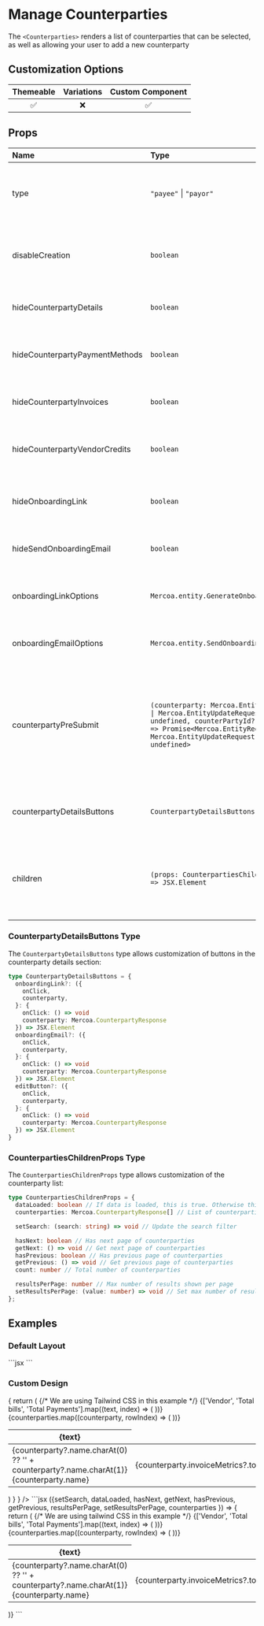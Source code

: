 
# Manage Counterparties

The `<Counterparties>` renders a list of counterparties that can be selected, as well as allowing your user to add a new counterparty

## Customization Options

| Themeable | Variations | Custom Component |
| :-------: | :--------: | :--------------: |
|    ✅     |     ❌     |        ✅        |

## Props

| Name                           | Type                                                           | Required | Description                                                                                                      |
| :-----------------------------| :--------------------------------------------------------------| :--------| :----------------------------------------------------------------------------------------------------------------|
| type                          | `"payee"` \| `"payor"`                                         | ✅       | Use `Payee` to view as a payee (AP), and `Payor` to view as a payor (AR)                                        |
| disableCreation              | `boolean`                                                      |          | Disable the ability to create a counterparty from the search                                                     |
| hideCounterpartyDetails      | `boolean`                                                      |          | Hide the counterparty details section                                                                           |
| hideCounterpartyPaymentMethods| `boolean`                                                      |          | Hide the counterparty payment methods section                                                                    |
| hideCounterpartyInvoices     | `boolean`                                                      |          | Hide the counterparty invoices section                                                                          |
| hideCounterpartyVendorCredits | `boolean`                                                      |          | Hide the counterparty vendor credits section                                                                     |
| hideOnboardingLink           | `boolean`                                                      |          | Hide the onboarding link generation option                                                                      |
| hideSendOnboardingEmail      | `boolean`                                                      |          | Hide the send onboarding email option                                                                           |
| onboardingLinkOptions        | `Mercoa.entity.GenerateOnboardingLink`                         |          | Options for generating the onboarding link                                                                      |
| onboardingEmailOptions       | `Mercoa.entity.SendOnboardingLink`                            |          | Options for sending the onboarding email                                                                        |
| counterpartyPreSubmit        | `(counterparty: Mercoa.EntityRequest \| Mercoa.EntityUpdateRequest \| undefined, counterPartyId?: string) => Promise<Mercoa.EntityRequest \| Mercoa.EntityUpdateRequest \| undefined>` |          | Function to call before an entity is submitted to Mercoa. Useful for adding custom fields to the entity or preventing submission |
| counterpartyDetailsButtons   | `CounterpartyDetailsButtons`                                   |          | Custom buttons for counterparty details section                                                                 |
| children                     | `(props: CounterpartiesChildrenProps) => JSX.Element`          |          | Fully customize the UI with the help of these hooks and helper functions. See [example](#custom-design)          |

### CounterpartyDetailsButtons Type

The `CounterpartyDetailsButtons` type allows customization of buttons in the counterparty details section:

```typescript
type CounterpartyDetailsButtons = {
  onboardingLink?: ({
    onClick,
    counterparty,
  }: {
    onClick: () => void
    counterparty: Mercoa.CounterpartyResponse
  }) => JSX.Element
  onboardingEmail?: ({
    onClick,
    counterparty,
  }: {
    onClick: () => void
    counterparty: Mercoa.CounterpartyResponse
  }) => JSX.Element
  editButton?: ({
    onClick,
    counterparty,
  }: {
    onClick: () => void
    counterparty: Mercoa.CounterpartyResponse
  }) => JSX.Element
}
```

### CounterpartiesChildrenProps Type

The `CounterpartiesChildrenProps` type allows customization of the counterparty list:

```typescript
type CounterpartiesChildrenProps = {
  dataLoaded: boolean // If data is loaded, this is true. Otherwise this is false.
  counterparties: Mercoa.CounterpartyResponse[] // List of counterparties. Will be an empty list if dataLoaded is false.

  setSearch: (search: string) => void // Update the search filter

  hasNext: boolean // Has next page of counterparties
  getNext: () => void // Get next page of counterparties
  hasPrevious: boolean // Has previous page of counterparties
  getPrevious: () => void // Get previous page of counterparties
  count: number // Total number of counterparties

  resultsPerPage: number // Max number of results shown per page
  setResultsPerPage: (value: number) => void // Set max number of results shown per page (1-100)
};
```

## Examples

### Default Layout

<ComponentContainer>
<Counterparties type="payee" />
  ```jsx
<Counterparties type="payee" />
  ```
</ComponentContainer>

### Custom Design

<ComponentContainer>
<Counterparties 
type="payee"
children={({
      setSearch,
      dataLoaded,
      hasNext,
      getNext,
      hasPrevious,
      getPrevious,
      resultsPerPage,
      setResultsPerPage,
      counterparties,
    }) => {
      return (
        <table className="mercoa-min-w-full mercoa-leading-normal">
          {/* We are using Tailwind CSS in this example */}
          <thead>
            <tr>
              {['Vendor', 'Total bills', 'Total Payments'].map((text, index) => (
                <th
                  key={index}
                  className="mercoa-px-5 mercoa-py-3 mercoa-border-b-2 mercoa-text-left mercoa-text-xs mercoa-font-semibold mercoa-text-gray-600 mercoa-uppercase tracking-wider"
                >
                  {text}
                </th>
              ))}
            </tr>
          </thead>
          <tbody>
            {counterparties.map((counterparty, rowIndex) => (
              <tr key={rowIndex} className="mercoa-cursor-pointer hover:mercoa-bg-gray-100 mercoa-bg-white">
                <td className="mercoa-px-5 mercoa-py-5 mercoa-border-b mercoa-border-gray-200 mercoa-text-sm">
                  <span className="mercoa-inline-flex mercoa-h-7 mercoa-w-7 mercoa-items-center mercoa-justify-center mercoa-rounded-full mercoa-bg-[#F6F3EE] mercoa-mr-2">
                    <span className="mercoa-text-xs mercoa-font-medium mercoa-leading-none mercoa-text-gray-800">
                      {counterparty?.name.charAt(0) ?? '' + counterparty?.name.charAt(1)}
                    </span>
                  </span>
                  {counterparty.name}
                </td>
                <td className="mercoa-px-5 mercoa-py-5 mercoa-border-b mercoa-border-gray-200 mercoa-text-sm">
                  {counterparty.invoiceMetrics?.totalCount}
                </td>
                <td className="mercoa-px-5 mercoa-py-5 mercoa-border-b mercoa-border-gray-200 mercoa-text-sm">
                  $ {counterparty.invoiceMetrics?.totalAmount}
                </td>
              </tr>
            ))}
          </tbody>
        </table>
      )
    }
    }
  />
  ```jsx
<Counterparties type="payee">
({setSearch, dataLoaded, hasNext, getNext, hasPrevious, getPrevious, resultsPerPage, setResultsPerPage, counterparties }) => {
  return (
    <table className="min-w-full leading-normal">
      {/* We are using tailwind CSS in this example */}
      <thead>
        <tr>
          {['Vendor', 'Total bills', 'Total Payments'].map((text, index) => (
            <th
              key={index}
              className="px-5 py-3 border-b-2 text-left text-xs font-semibold text-gray-600 uppercase tracking-wider"
            >
              {text}
            </th>
          ))}
        </tr>
      </thead>
      <tbody>
        {counterparties.map((counterparty, rowIndex) => (
          <tr key={rowIndex} className="cursor-pointer hover:bg-gray-100 bg-white">
            <td className="px-5 py-5 border-b border-gray-200 text-sm">
              <span className="inline-flex h-7 w-7 items-center justify-center rounded-full bg-[#F6F3EE] mr-2">
                <span className="text-xs font-medium leading-none text-gray-800">
                  {counterparty?.name.charAt(0) ?? '' + counterparty?.name.charAt(1)}
                </span>
              </span>
              {counterparty.name}
            </td>
            <td className="px-5 py-5 border-b border-gray-200 text-sm">
              {counterparty.invoiceMetrics?.totalCount}
            </td>
            <td className="px-5 py-5 border-b border-gray-200 text-sm">
              $ {counterparty.invoiceMetrics?.totalAmount}
            </td>
          </tr>
        ))}
      </tbody>
    </table>
  )}
  </PayablesTable>
  ```
  </ComponentContainer>
